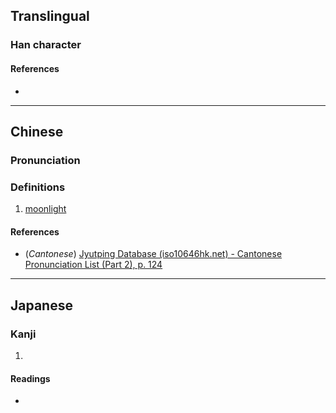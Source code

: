 {{character info}}
==Translingual==

===Han character===
{{Han char|rn=74|rad=月|as=08|sn=12|four=|canj=BYRD|ids=⿰月享}}

====References====
* {{Han ref|kx=0506.020|dkj=14373|dj=0885.060|hdz=32090.040|uh=671C|ud=26396}}

----

==Chinese==
{{zh-forms}}

===Pronunciation===
{{zh-pron
|m=tūn
|c=tan1
|mc=
|oc=
|ma=
|cat=n
}}

===Definitions===
{{zh-hanzi}}

# [[moonlight]]

====References====
* (''Cantonese'') [http://www.iso10646hk.net/jp/document/download.jsp Jyutping Database (iso10646hk.net) - Cantonese Pronunciation List (Part 2), p. 124]

----

==Japanese==

===Kanji===
{{ja-kanji|grade=|rs=月08}}

# {{rfdef|ja|sort=月08}}

====Readings====
* {{ja-readings|on=[[とん]] (ton)|kun=[[つきのひかり]] (tsukinohikari)}}